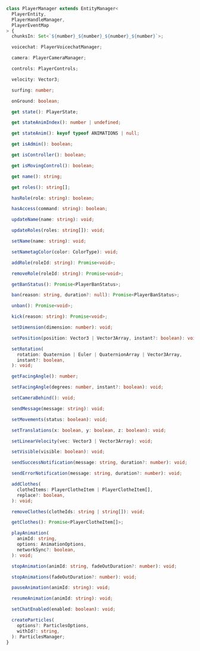 ```ts
class PlayerManager extends EntityManager<
  PlayerEntity,
  PlayerHandleManager,
  PlayerEventMap
> {
  chunksIn: Set<`${number}_${number}_${number}_${number}`>;

  voicechat: PlayerVoicechatManager;

  camera: PlayerCameraManager;

  controls: PlayerControls;

  velocity: Vector3;

  surfing: number;

  onGround: boolean;

  get state(): PlayerState;

  get stateAnimIndex(): number | undefined;

  get stateAnim(): keyof typeof ANIMATIONS | null;

  get isAdmin(): boolean;

  get isController(): boolean;

  get isMovingControl(): boolean;

  get name(): string;

  get roles(): string[];

  hasRole(role: string): boolean;

  hasAccess(command: string): boolean;

  updateName(name: string): void;

  updateRoles(roles: string[]): void;

  setName(name: string): void;

  setNametagColor(color: ColorType): void;

  addRole(roleId: string): Promise<void>;

  removeRole(roleId: string): Promise<void>;

  getBanStatus(): Promise<PlayerBanStatus>;

  ban(reason: string, duration?: null): Promise<PlayerBanStatus>;

  unban(): Promise<void>;

  kick(reason: string): Promise<void>;

  setDimension(dimension: number): void;

  setPosition(position: Vector3 | Vector3Array, instant?: boolean): void;

  setRotation(
    rotation: Quaternion | Euler | QuaternionArray | Vector3Array,
    instant?: boolean,
  ): void;

  getFacingAngle(): number;

  setFacingAngle(degrees: number, instant?: boolean): void;

  setCameraBehind(): void;

  sendMessage(message: string): void;

  setMovements(status: boolean): void;

  setTranslations(x: boolean, y: boolean, z: boolean): void;

  setLinearVelocity(vec: Vector3 | Vector3Array): void;

  setVisible(visible: boolean): void;

  sendSuccessNotification(message: string, duration?: number): void;

  sendErrorNotification(message: string, duration?: number): void;

  addClothes(
    clotheItems: PlayerClotheItem | PlayerClotheItem[],
    replace?: boolean,
  ): void;

  removeClothes(clotheIds: string | string[]): void;

  getClothes(): Promise<PlayerClotheItem[]>;

  playAnimation(
    animId: string,
    options: AnimationOptions,
    networkSync?: boolean,
  ): void;

  stopAnimation(animId: string, fadeOutDuration?: number): void;

  stopAnimations(fadeOutDuration?: number): void;

  pauseAnimation(animId: string): void;

  resumeAnimation(animId: string): void;

  setChatEnabled(enabled: boolean): void;

  createParticles(
    options?: ParticlesOptions,
    withId?: string,
  ): ParticlesManager;
}
```
